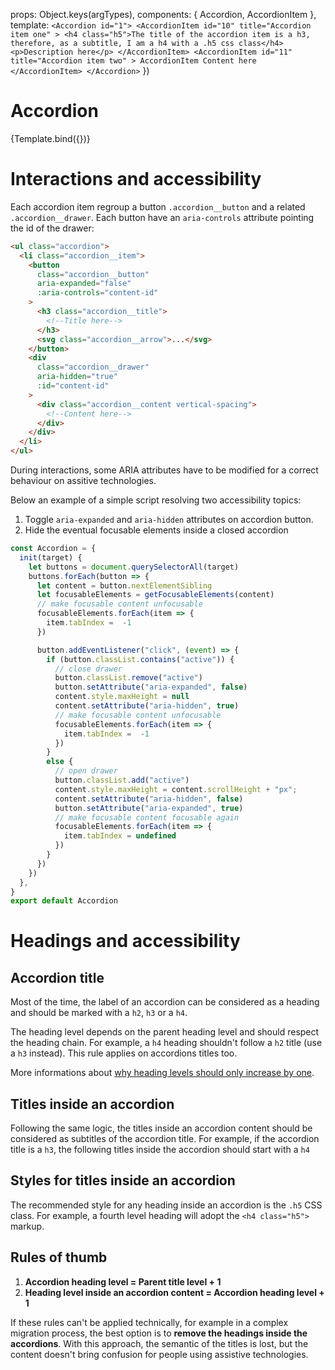 
<Meta
  title="Components/Accordion"
  component={Accordion}
/>

  props: Object.keys(argTypes),
  components: { Accordion, AccordionItem },
  template:
    `
    <Accordion id="1">
      <AccordionItem
        id="10"
        title="Accordion item one"
      >
        <h4 class="h5">The title of the accordion item is a h3, therefore, as a subtitle, I am a h4 with a .h5 css class</h4>
        <p>Description here</p>
      </AccordionItem>
      <AccordionItem
        id="11"
        title="Accordion item two"
      >
        AccordionItem Content here
      </AccordionItem>
    </Accordion>
    `
})


# Accordion

<Canvas>
  <Story
    name="Example"
    args={{}}
  >
    {Template.bind({})}
  </Story>
</Canvas>

# Interactions and accessibility

Each accordion item regroup a button `.accordion__button`  and a related `.accordion__drawer`. Each button have an `aria-controls` attribute pointing the id of the drawer:

```html
<ul class="accordion">
  <li class="accordion__item">
    <button
      class="accordion__button"
      aria-expanded="false"
      :aria-controls="content-id"
    >
      <h3 class="accordion__title">
        <!--Title here-->
      </h3>
      <svg class="accordion__arrow">...</svg>
    </button>
    <div
      class="accordion__drawer"
      aria-hidden="true"
      :id="content-id"
    >
      <div class="accordion__content vertical-spacing">
        <!--Content here-->
      </div>
    </div>
  </li>
</ul>
```

During interactions, some ARIA attributes have to be modified for a correct behaviour on assitive technologies.

Below an example of a simple script resolving two accessibility topics:
1. Toggle `aria-expanded` and `aria-hidden` attributes on accordion button.
2. Hide the eventual focusable elements inside a closed accordion


```javascript
const Accordion = {
  init(target) {
    let buttons = document.querySelectorAll(target)
    buttons.forEach(button => {
      let content = button.nextElementSibling
      let focusableElements = getFocusableElements(content)
      // make focusable content unfocusable
      focusableElements.forEach(item => {
        item.tabIndex =  -1
      })

      button.addEventListener("click", (event) => {
        if (button.classList.contains("active")) {
          // close drawer
          button.classList.remove("active")
          button.setAttribute("aria-expanded", false)
          content.style.maxHeight = null
          content.setAttribute("aria-hidden", true)
          // make focusable content unfocusable
          focusableElements.forEach(item => {
            item.tabIndex =  -1
          })
        }
        else {
          // open drawer
          button.classList.add("active")
          content.style.maxHeight = content.scrollHeight + "px";
          content.setAttribute("aria-hidden", false)
          button.setAttribute("aria-expanded", true)
          // make focusable content focusable again
          focusableElements.forEach(item => {
            item.tabIndex = undefined
          })
        }
      })
    })
  },
}
export default Accordion
```

# Headings and accessibility


## Accordion title
Most of the time, the label of an accordion can be considered as a heading and should be marked with a `h2`, `h3` or a `h4`.

The heading level depends on the parent heading level and should respect the heading chain. For example, a `h4` heading shouldn't follow a `h2` title (use a `h3` instead). This rule applies on accordions titles too.

More informations about [why heading levels should only increase by one](https://dequeuniversity.com/rules/axe/4.4/heading-order?application=axeAPI).

## Titles inside an accordion
Following the same logic, the titles inside an accordion content should be considered as subtitles of the accordion title. For example, if the accordion title is a `h3`, the following titles inside the accordion should start with a `h4`

## Styles for titles inside an accordion
The recommended style for any heading inside an accordion is the `.h5` CSS class. For example, a fourth level heading will adopt the `<h4 class="h5">` markup.

## Rules of thumb

1. __Accordion heading level = Parent title level + 1__
2. __Heading level inside an accordion content = Accordion heading level + 1__

If these rules can't be applied technically, for example in a complex migration process, the best option is to __remove the headings inside the accordions__. With this approach, the semantic of the titles is lost, but the content doesn't bring confusion for people using assistive technologies.

